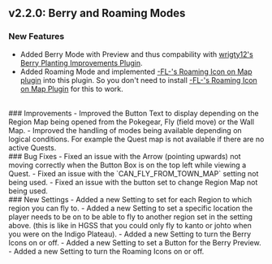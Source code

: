 ## v2.2.0: Berry and Roaming Modes
### New Features
- Added Berry Mode with Preview and thus compability with [wrigty12's Berry Planting Improvements Plugin](https://eeveeexpo.com/resources/1410/).
- Added Roaming Mode and implemented [-FL-'s Roaming Icon on Map plugin](https://github.com/FL-/Essentials-RoamingIcon) into this plugin. So you don't need to install [-FL-'s Roaming Icon on Map Plugin](https://github.com/FL-/Essentials-RoamingIcon) for this to work.
<br/>
### Improvements
- Improved the Button Text to display depending on the Region Map being opened from the Pokegear, Fly (field move) or the Wall Map.
- Improved the handling of modes being available depending on logical conditions. For example the Quest map is not available if there are no active Quests.
<br/>
### Bug Fixes
- Fixed an issue with the Arrow (pointing upwards) not moving correctly when the Button Box is on the top left while viewing a Quest.
- Fixed an issue with the `CAN_FLY_FROM_TOWN_MAP` setting not being used.
- Fixed an issue with the button set to change Region Map not being used.
<br/>
### New Settings
- Added a new Setting to set for each Region to which region you can fly to.
- Added a new Setting to set a specific location the player needs to be on to be able to fly to another region set in the setting above. (this is like in HGSS that you could only fly to kanto or johto when you were on the Indigo Plateau).
- Added a new Setting to turn the Berry Icons on or off.
- Added a new Setting to set a Button for the Berry Preview.
- Added a new Setting to turn the Roaming Icons on or off.